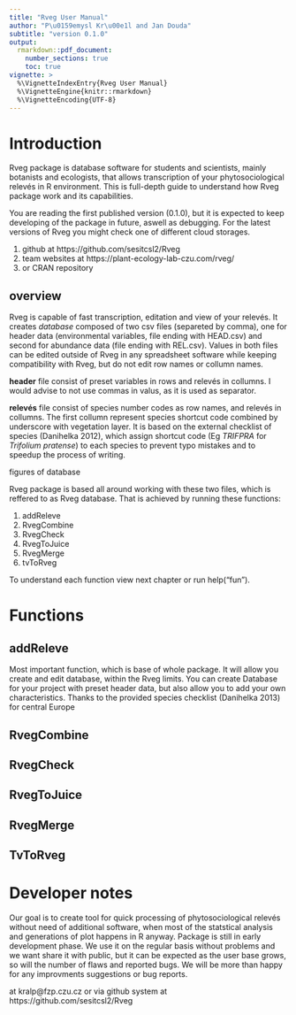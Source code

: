 ```yaml
---
title: "Rveg User Manual"
author: "P\u0159emysl Kr\u00e1l and Jan Douda"
subtitle: "version 0.1.0"
output: 
  rmarkdown::pdf_document:
    number_sections: true
    toc: true
vignette: >
  %\VignetteIndexEntry{Rveg User Manual}
  %\VignetteEngine{knitr::rmarkdown}
  %\VignetteEncoding{UTF-8}
---
```


\newpage

# Introduction

Rveg package is database software for students and scientists, mainly botanists and ecologists, that allows transcription of your phytosociological relev&#233;s in R environment. This is full-depth guide to understand how Rveg package work and its capabilities.

You are reading the first published version (0.1.0), but it is expected to keep developing of the package in future, aswell as debugging. For the latest versions of Rveg you might check one of different cloud storages.

1. github at https://github.com/sesitcsl2/Rveg
2. team websites at https://plant-ecology-lab-czu.com/rveg/
3. or CRAN repository

## overview

Rveg is capable of fast transcription, editation and view of your relev&#233;s. It creates *database* composed of two csv files (separeted by comma), one for header data (environmental variables, file ending with HEAD.csv) and second for abundance data (file ending with REL.csv). Values in both files can be edited outside of Rveg in any spreadsheet software while keeping compatibility with Rveg, but do not edit row names or collumn names. 

**header** file consist of preset variables in rows and relev&#233;s in collumns. I would advise to not use commas in valus, as it is used as separator. 

**relev&#233;s** file consist of species number codes as row names, and relev&#233;s in collumns. The first collumn represent species shortcut code combined by underscore with vegetation layer. It is based on the external checklist of species (Danihelka 2012), which assign shortcut code (Eg *TRIFPRA* for *Trifolium pratense*) to each species to prevent typo mistakes and to speedup the process of writing.

figures of database

Rveg package is based all around working with these two files, which is reffered to as Rveg database. That is achieved by running these functions:

1. addReleve
2. RvegCombine
3. RvegCheck
4. RvegToJuice
5. RvegMerge
6. tvToRveg
 
To understand each function view next chapter or run help("fun").

# Functions

## addReleve

Most important function, which is base of whole package. It will allow you create and edit database, within the Rveg limits. You can create Database for your project with preset header data, but also allow you to add your own characteristics. Thanks to the provided species checklist (Danihelka 2013) for central Europe

## RvegCombine

## RvegCheck

## RvegToJuice

## RvegMerge

## TvToRveg

# Developer notes

Our goal is to create tool for quick processing of phytosociological relev&#233;s without need of additional software, when most of the statstical analysis and generations of plot happens in R anyway. Package is still in early development phase. We use it on the regular basis without problems and we want share it with public, but it can be expected as the user base grows, so will the number of flaws and reported bugs. We will be more than happy for any improvments suggestions or bug reports.

at kralp@fzp.czu.cz
or via github system at https://github.com/sesitcsl2/Rveg
